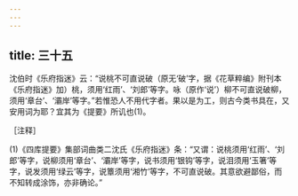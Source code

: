 ```yaml
---
---
---
```

title: 三十五
---




沈伯时《乐府指迷》云：“说桃不可直说破（原无‘破’字，据《花草粹编》附刊本《乐府指迷》加）桃，须用‘红雨’、‘刘郎’等字。咏（原作‘说’）柳不可直说破柳，须用‘章台’、‘灞岸’等字。”若惟恐人不用代字者。果以是为工，则古今类书具在，又安用词为耶？宜其为《提要》所讥也(1)。

［注释］

(1)《四库提要》集部词曲类二沈氏《乐府指迷》条：“又谓：说桃须用‘红雨’、‘刘郎’等字，说柳须用‘章台’、‘灞岸’等字，说书须用‘银钩’等字，说泪须用‘玉箸’等字，说发须用‘绿云’等字，说簟须用‘湘竹’等字，不可直说破。其意欲避鄙俗，而不知转成涂饰，亦非确论。”